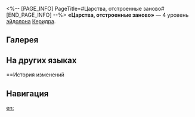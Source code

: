<%-- [PAGE_INFO]
PageTitle=#Царства, отстроенные заново#
[END_PAGE_INFO] --%>
{{Эйдолон Инфобокс
|Название         = Царства, отстроенные заново
|Изображение      = Эйдолон Царства, отстроенные заново.png
|Персонаж         = Керидра
|Уровень          = 4
|Длительность     = 
|Описание         = Множитель урона сверхспособности повышается на 240%.
|Свойство1        = 
|Масштабирование1 = 
}}
'''«Царства, отстроенные заново»''' — 4 уровень [[эйдолон]]а [[Керидра]].

==Галерея==
{{Галерея|position=left|captionalign=center
|Персонаж Керидра Эйдолон 4.png|Осколок Эйдолона
}}

==На других языках==
{{На других языках
|en   = Remake the Realms of Men
|zhs  = 重塑天地人间
|zht  = 重塑天地人間
|ja   = {{Rubi|天地|てんち}}も{{Rubi|人界|じんかい}}も{{Rubi|改|あらた}}めよう
|ko   = 세상을 재구성하리
|es   = Reharé los reinos mortales
|fr   = Royaumes des mortels reforgés
|ru   = Царства, отстроенные заново
|th   = Remake the Realms of Men
|vi   = Tái Tạo Thế Giới
|de   = Rekonstruktion der Menschenreiche
|id   = Remake the Realms of Men
|pt   = Recrie os Reinos dos Homens
}}

==История изменений
{{История изменений|3.5}}

==Навигация==
{{Навык Навбокс|Керидра}}

[[en:]]